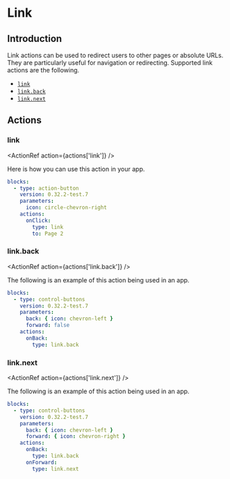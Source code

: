 
# Link

## Introduction

Link actions can be used to redirect users to other pages or absolute URLs. They are particularly
useful for navigation or redirecting. Supported link actions are the following.

- [`link`](../reference/action.mdx#link)
- [`link.back`](../reference/action.mdx#link.back)
- [`link.next`](../reference/action.mdx#link.next)

## Actions

### link<Side name="link" />

<ActionRef action={actions['link']} />

Here is how you can use this action in your app.

```yaml validate blocks-snippet
blocks:
  - type: action-button
    version: 0.32.2-test.7
    parameters:
      icon: circle-chevron-right
    actions:
      onClick:
        type: link
        to: Page 2
```

### link.back<Side name="link.back" />

<ActionRef action={actions['link.back']} />

The following is an example of this action being used in an app.

```yaml validate blocks-snippet
blocks:
  - type: control-buttons
    version: 0.32.2-test.7
    parameters:
      back: { icon: chevron-left }
      forward: false
    actions:
      onBack:
        type: link.back
```

### link.next<Side name="link.next" />

<ActionRef action={actions['link.next']} />

The following is an example of this action being used in an app.

```yaml validate blocks-snippet
blocks:
  - type: control-buttons
    version: 0.32.2-test.7
    parameters:
      back: { icon: chevron-left }
      forward: { icon: chevron-right }
    actions:
      onBack:
        type: link.back
      onForward:
        type: link.next
```

